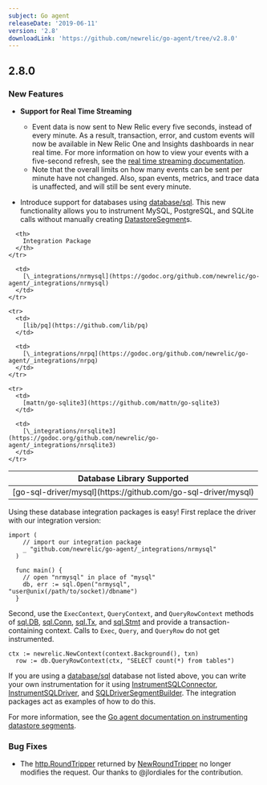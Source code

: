 ```yaml
---
subject: Go agent
releaseDate: '2019-06-11'
version: '2.8'
downloadLink: 'https://github.com/newrelic/go-agent/tree/v2.8.0'
---
```


## 2.8.0

### New Features

* **Support for Real Time Streaming**

  * Event data is now sent to New Relic every five seconds, instead of every minute. As a result, transaction, error, and custom events will now be available in New Relic One and Insights dashboards in near real time. For more information on how to view your events with a five-second refresh, see the [real time streaming documentation](/docs/agents/manage-apm-agents/agent-data/real-time-streaming).
  * Note that the overall limits on how many events can be sent per minute have not changed. Also, span events, metrics, and trace data is unaffected, and will still be sent every minute.
* Introduce support for databases using [database/sql](https://golang.org/pkg/database/sql/). This new functionality allows you to instrument MySQL, PostgreSQL, and SQLite calls without manually creating [DatastoreSegment](https://godoc.org/github.com/newrelic/go-agent#DatastoreSegment)s.

<Table>
  <thead>
    <tr>
      <th>
        Database Library Supported
      </th>

      <th>
        Integration Package
      </th>
    </tr>
  </thead>

  <tbody>
    <tr>
      <td>
        [go-sql-driver/mysql](https://github.com/go-sql-driver/mysql)
      </td>

      <td>
        [\_integrations/nrmysql](https://godoc.org/github.com/newrelic/go-agent/_integrations/nrmysql)
      </td>
    </tr>

    <tr>
      <td>
        [lib/pq](https://github.com/lib/pq)
      </td>

      <td>
        [\_integrations/nrpq](https://godoc.org/github.com/newrelic/go-agent/_integrations/nrpq)
      </td>
    </tr>

    <tr>
      <td>
        [mattn/go-sqlite3](https://github.com/mattn/go-sqlite3)
      </td>

      <td>
        [\_integrations/nrsqlite3](https://godoc.org/github.com/newrelic/go-agent/_integrations/nrsqlite3)
      </td>
    </tr>
  </tbody>
</Table>

Using these database integration packages is easy! First replace the driver with our integration version:

```
import (
    // import our integration package
    _ "github.com/newrelic/go-agent/_integrations/nrmysql"
  )

  func main() {
    // open "nrmysql" in place of "mysql"
    db, err := sql.Open("nrmysql", "user@unix(/path/to/socket)/dbname")
  }
```

Second, use the `ExecContext`, `QueryContext`, and `QueryRowContext` methods of [sql.DB](https://golang.org/pkg/database/sql/#DB), [sql.Conn](https://golang.org/pkg/database/sql/#Conn), [sql.Tx](https://golang.org/pkg/database/sql/#Tx), and [sql.Stmt](https://golang.org/pkg/database/sql/#Stmt) and provide a transaction-containing context. Calls to `Exec`, `Query`, and `QueryRow` do not get instrumented.

```
ctx := newrelic.NewContext(context.Background(), txn)
  row := db.QueryRowContext(ctx, "SELECT count(*) from tables")
```

If you are using a [database/sql](https://golang.org/pkg/database/sql/) database not listed above, you can write your own instrumentation for it using [InstrumentSQLConnector](https://godoc.org/github.com/newrelic/go-agent#InstrumentSQLConnector), [InstrumentSQLDriver](https://godoc.org/github.com/newrelic/go-agent#InstrumentSQLDriver), and [SQLDriverSegmentBuilder](https://godoc.org/github.com/newrelic/go-agent#SQLDriverSegmentBuilder). The integration packages act as examples of how to do this.

For more information, see the [Go agent documentation on instrumenting datastore segments](https://docs.newrelic.com/docs/agents/go-agent/instrumentation/instrument-go-segments#go-datastore-segments).

### Bug Fixes

* The [http.RoundTripper](https://golang.org/pkg/net/http/#RoundTripper) returned by [NewRoundTripper](https://godoc.org/github.com/newrelic/go-agent#NewRoundTripper) no longer modifies the request. Our thanks to @jlordiales for the contribution.
